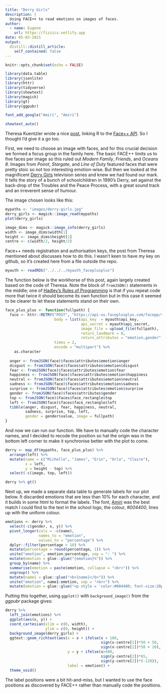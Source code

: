```yaml
---
title: "Derry Girls"
description: |
  Using FACE++ to read emotions on images of faces.
author:
  - name: Eugene
    url: https://fizzics.netlify.app
date: 05-03-2021
output:
  distill::distill_article:
    self_contained: false
---
```


<style>
  br {
        line-height: 50%;
     }
</style> 

```r
knitr::opts_chunk$set(echo = FALSE)

library(data.table)
library(jsonlite)
library(httr)
library(tidyverse)
library(showtext)
library(magick)
library(gt)
library(ggpubr)

font_add_google("Amiri", "Amiri")

showtext_auto()
```

Theresa Kuentzler wrote a nice [post](# https://www.mzes.uni-mannheim.de/socialsciencedatalab/article/extracting-emotions), linking R to the [Face++ API](https://www.faceplusplus.com/). So I thought I'd give it a go too.

First, we need to choose an image with faces, and for this crucial decision we formed a focus group in the family here. The basic FACE++ limits us to five faces per image so this ruled out _Modern Family_, _Friends_, and _Oceans 8_. Images from _Poirot_, _Stargate_, and _Line of Duty_ featured faces that were pretty stoic so not too interesting emotion-wise. But then we looked at the magnificent [Derry Girls](https://en.wikipedia.org/wiki/Derry_Girls) television series and knew we had found our mark. It tells the story of a bunch of schoolchildren in 1990's Derry, set against the back-drop of the Troubles and the Peace Process, with a great sound track and an irreverent sense of humour.

The image chosen looks like this:

```r
mypaths <- "images/derry-girls.jpg"
derry_girls <- magick::image_read(mypaths)
plot(derry_girls)
```

```r
image_dims <- magick::image_info(derry_girls)
width <- image_dims$width[1]
height <- image_dims$height[1]
centre <- c(width/2, height/2)
```

Face++ needs registration and authorisation keys, the post from Theresa mentioned about discusses how to do this. I wasn't keen to have my key on github, so it's created here from a file outside the repo.

```r
myauth <- readRDS("../../../myauth_faceplusplus")
```

The function below is the workhorse of this post, again largely created based on the code of Theresa. Note the block of `fromJSON()` statements in the middle; one of [Hadley's Rules of Programming](https://r4ds.had.co.nz/functions.html) is that if you repeat code more that twice it should become its own function but in this case it seemed to be clearer to let these statements stand on their own.

```r
face_plus_plus <- function(fullpath) {
  face <- httr::RETRY("POST", "https://api-us.faceplusplus.com/facepp/v3/detect",
                      body = list(api_key  = myauth$api_key,
                                  api_secret = myauth$api_secret,
                                  image_file = upload_file(fullpath),
                                  return_landmark = 0,
                                  return_attributes = "emotion,gender"),
                      times = 2, 
                      encode = "multipart") %>% 
    as.character
  
  anger <- fromJSON(face)$faces$attributes$emotion$anger
  disgust <- fromJSON(face)$faces$attributes$emotion$disgust
  fear <- fromJSON(face)$faces$attributes$emotion$fear
  happiness <- fromJSON(face)$faces$attributes$emotion$happiness
  neutral <- fromJSON(face)$faces$attributes$emotion$neutral
  sadness <- fromJSON(face)$faces$attributes$emotion$sadness
  surprise <- fromJSON(face)$faces$attributes$emotion$surprise
  gender <- fromJSON(face)$faces$attributes$gender
  top <- fromJSON(face)$faces$face_rectangle$top
  left <- fromJSON(face)$faces$face_rectangle$left
  tibble(anger, disgust, fear, happiness, neutral,
         sadness, surprise, top, left, 
         gender = gender$value, image = fullpath)
}
```

And now we can run our function. We have to manually code the character names, and I decided to recode the position so hat the origin was in the bottom left corner to make it synchronise better with the plot to come.

```r
derry <- map_df(mypaths, face_plus_plus) %>% 
  arrange(left) %>% 
  mutate(name = c("Michelle", "James", "Erin", "Orla", "Claire"),
         x = left,
         y = height - top) %>% 
  select(-c(image, top, left))

derry %>% gt()
```

Next up, we made a separate data table to generate labels for our plot below. It discarded emotions that are less than 10% for each character, and it builds in some html to format the labels. The font, [Amiri](https://fonts.google.com/specimen/Amiri?query=amiri) was the best match I could find to the text in the school logo, the colour, _#004400_, lines up with the uniform colour.

```r
emotions <- derry %>% 
  select(-c(gender, x, y)) %>% 
  pivot_longer(cols = -c(name), 
               names_to = "emotion", 
               values_to = "percentage") %>% 
  dplyr::filter(percentage > 10) %>% 
  mutate(percentage = round(percentage, 1)) %>% 
  unite("emotion", emotion:percentage, sep = ": ") %>% 
  mutate(emotion = glue::glue("{emotion}%")) %>% 
  group_by(name) %>% 
  summarise(emotion = paste(emotion, collapse = "<br>")) %>% 
  ungroup() %>% 
  mutate(name1 = glue::glue("<b>{name}</b>")) %>% 
  unite("emotion", name1:emotion, sep = "<br>") %>% 
  mutate(emotion = glue::glue("<p style = 'color:#004400; font-size:28px;  font-family:Amiri';>{emotion}</p>"))
```

Putting this together, using `ggplot()` with `background_image()` from the _ggpubr_ package gives:

```r
derry %>% 
  left_join(emotions) %>% 
  ggplot(aes(x, y)) +
  coord_cartesian(xlim = c(0, width), 
                  ylim = c(0, height)) +
  background_image(derry_girls) +
  ggtext::geom_richtext(aes(x = x + ifelse(x > 100, 
                                           sign(x-centre[1])*50 + 50, 
                                           sign(x-centre[1])*50 + 10),
                            y = y + ifelse(x>400, 
                                           sign(y-centre[2])*65,
                                           sign(y-centre[2])*(-120)),
                            label = emotion)) +
  theme_void()
```

The label positions were a bit hit-and-miss, but I wanted to use the face positions as discovered by FACE++ rather than manually code the positions.





